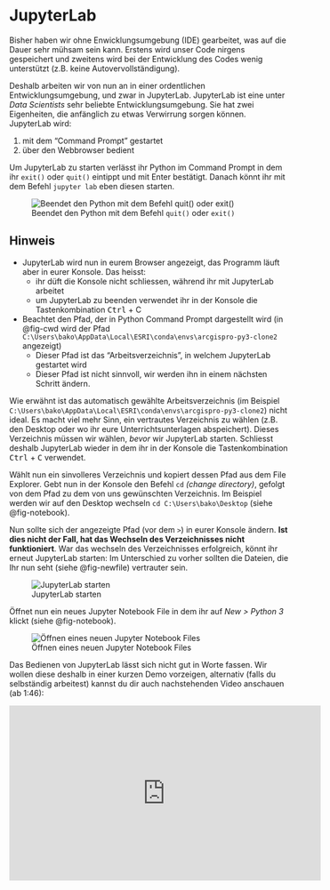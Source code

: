 
# JupyterLab {#sec-jupyternotebook}

Bisher haben wir ohne Enwicklungsumgebung (IDE) gearbeitet, was auf die Dauer sehr mühsam sein kann. Erstens wird unser Code nirgens gespeichert und zweitens wird bei der Entwicklung des Codes wenig unterstützt (z.B. keine Autovervollständigung).

Deshalb arbeiten wir von nun an in einer ordentlichen Entwicklungsumgebung, und zwar in JupyterLab. JupyterLab ist eine unter *Data Scientists* sehr beliebte Entwicklungsumgebung. Sie hat zwei Eigenheiten, die anfänglich zu etwas Verwirrung sorgen können. JupyterLab wird:

1. mit dem "Command Prompt" gestartet
2. über den Webbrowser bedient

Um JupyterLab zu starten verlässt ihr Python im Command Prompt in dem ihr `exit()` oder `quit()` eintippt und mit Enter bestätigt. Danach könnt ihr mit dem Befehl `jupyter lab` eben diesen starten.


![Beendet den Python mit dem Befehl `quit()` oder `exit()`](figures/chdir.jpg){#fig-cwd}

:::{.callout-note}
## Hinweis

- JupyterLab wird nun in eurem Browser angezeigt, das Programm läuft aber in eurer Konsole. Das heisst:
  - ihr düft die Konsole nicht schliessen, während ihr mit JupyterLab arbeitet
  - um JupyterLab zu beenden verwendet ihr in der Konsole die Tastenkombination <kbd>Ctrl</kbd> + C
- Beachtet den Pfad, der in Python Command Prompt dargestellt wird (in @fig-cwd wird der Pfad `C:\Users\bako\AppData\Local\ESRI\conda\envs\arcgispro-py3-clone2` angezeigt)
  - Dieser Pfad ist das "Arbeitsverzeichnis", in welchem JupyterLab gestartet wird
  - Dieser Pfad ist nicht sinnvoll, wir werden ihn in einem nächsten Schritt ändern.

:::

Wie erwähnt ist das automatisch gewählte Arbeitsverzeichnis (im Beispiel `C:\Users\bako\AppData\Local\ESRI\conda\envs\arcgispro-py3-clone2`) nicht ideal. Es macht viel mehr Sinn, ein vertrautes Verzeichnis zu wählen (z.B. den Desktop oder wo ihr eure Unterrichtsunterlagen abspeichert). Dieses Verzeichnis müssen wir wählen, *bevor* wir JupyterLab starten. Schliesst deshalb JupyterLab wieder in dem ihr in der Konsole die Tastenkombination <kbd>Ctrl</kbd> + <kbd>C</kbd> verwendet.

Wählt nun ein sinvolleres Verzeichnis und kopiert dessen Pfad aus dem File Explorer. Gebt nun in der Konsole den Befehl `cd` *(change directory)*, gefolgt von dem Pfad zu dem von uns gewünschten Verzeichnis. Im Beispiel werden wir auf den Desktop wechseln `cd C:\Users\bako\Desktop` (siehe @fig-notebook). 

Nun sollte sich der angezeigte Pfad (vor dem `>`) in eurer Konsole ändern. **Ist dies nicht der Fall, hat das Wechseln des Verzeichnisses nicht funktioniert**. War das wechseln des Verzeichnisses erfolgreich, könnt ihr erneut JupyterLab starten: Im Unterschied zu vorher sollten die Dateien, die Ihr nun seht (siehe @fig-newfile) vertrauter sein.

![JupyterLab starten](figures/notebook.jpg){#fig-notebook}


Öffnet nun ein neues Jupyter Notebook File in dem ihr auf *New > Python 3* klickt (siehe @fig-notebook). 

![Öffnen eines neuen Jupyter Notebook Files](figures/newFile.png){#fig-newfile}


Das Bedienen von JupyterLab lässt sich nicht gut in Worte fassen. Wir wollen diese deshalb in einer kurzen Demo vorzeigen, alternativ (falls du selbständig arbeitest) kannst du dir auch nachstehenden Video anschauen (ab 1:46):

<iframe width="560" height="315" src="https://www.youtube.com/embed/A5YyoCKxEOU?si=-TROSqlOTofe3K6y&amp;start=106" title="YouTube video player" frameborder="0" allow="accelerometer; autoplay; clipboard-write; encrypted-media; gyroscope; picture-in-picture; web-share" allowfullscreen></iframe>
